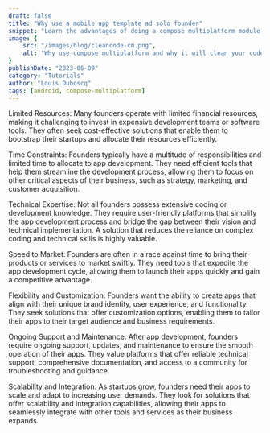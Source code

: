 ```yaml
---
draft: false
title: "Why use a mobile app template ad solo founder"
snippet: "Learn the advantages of doing a compose multiplatform module in your project"
image: {
    src: "/images/blog/cleancode-cm.png",
    alt: "Why use compose multiplatform and why it will clean your code"
}
publishDate: "2023-06-09"
category: "Tutorials"
author: "Louis Duboscq"
tags: [android, compose-multiplatform]
--- 
```



Limited Resources: Many founders operate with limited financial resources, making it challenging to invest in expensive development teams or software tools. They often seek cost-effective solutions that enable them to bootstrap their startups and allocate their resources efficiently.

Time Constraints: Founders typically have a multitude of responsibilities and limited time to allocate to app development. They need efficient tools that help them streamline the development process, allowing them to focus on other critical aspects of their business, such as strategy, marketing, and customer acquisition.

Technical Expertise: Not all founders possess extensive coding or development knowledge. They require user-friendly platforms that simplify the app development process and bridge the gap between their vision and technical implementation. A solution that reduces the reliance on complex coding and technical skills is highly valuable.

Speed to Market: Founders are often in a race against time to bring their products or services to market swiftly. They need tools that expedite the app development cycle, allowing them to launch their apps quickly and gain a competitive advantage.

Flexibility and Customization: Founders want the ability to create apps that align with their unique brand identity, user experience, and functionality. They seek solutions that offer customization options, enabling them to tailor their apps to their target audience and business requirements.

Ongoing Support and Maintenance: After app development, founders require ongoing support, updates, and maintenance to ensure the smooth operation of their apps. They value platforms that offer reliable technical support, comprehensive documentation, and access to a community for troubleshooting and guidance.

Scalability and Integration: As startups grow, founders need their apps to scale and adapt to increasing user demands. They look for solutions that offer scalability and integration capabilities, allowing their apps to seamlessly integrate with other tools and services as their business expands.